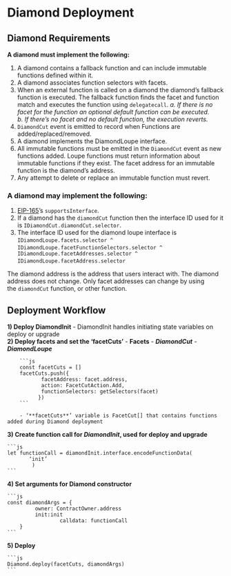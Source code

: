# **Diamond Deployment**

## **Diamond Requirements**

**A diamond must implement the following:**
1. A diamond contains a fallback function and can include immutable functions defined within it.
2. A diamond associates function selectors with facets.
3. When an external function is called on a diamond the diamond’s fallback function is executed. The fallback function finds the facet and function match and executes the function using `delegatecall`. 
    *a. If there is no facet for the function an optional default function can be executed. <br/>*
    *b. If there’s no facet and no default function, the execution reverts.*
4. `DiamondCut` event is emitted to record when Functions are added/replaced/removed.
5. A diamond implements the DiamondLoupe interface.
6. All immutable functions must be emitted in the `DiamondCut` event as new functions added. Loupe functions must return information about immutable functions if they exist. The facet address for an immutable function is the diamond’s address. 
7. Any attempt to delete or replace an immutable function must revert.

### A diamond may implement the following:

1. [EIP-165](https://eips.ethereum.org/EIPS/eip-165)’s `supportsInterface`. 
2. If a diamond has the `diamondCut` function then the interface ID used for it is `IDiamondCut.diamondCut.selector`. 
3. The interface ID used for the diamond loupe interface is 
`IDiamondLoupe.facets.selector ^ `
`IDiamondLoupe.facetFunctionSelectors.selector ^ IDiamondLoupe.facetAddresses.selector ^ `
`IDiamondLoupe.facetAddress.selector`

The diamond address is the address that users interact with. The diamond address does not change. Only facet addresses can change by using the `diamondCut` function, or other function.

## **Deployment Workflow**

**1) Deploy DiamondInit**
    - DiamondInit handles initiating state variables on deploy or upgrade <br/>
**2) Deploy facets and set the ‘facetCuts’**
    - **Facets**
        - ***DiamondCut***
        - ***DiamondLoupe***
        
        ```js
        const facetCuts = []
        facetCuts.push({
               facetAddress: facet.address,
               action: FacetCutAction.Add,
               functionSelectors: getSelectors(facet)
              })
        ```
        
        - ‘**facetCuts**’ variable is FacetCut[] that contains functions added during Diamond deployment
**3) Create function call for *DiamondInit*, used for deploy and upgrade**
    
    ```js
    let functionCall = diamondInit.interface.encodeFunctionData(
           ‘init’
            )
    ```
    
**4) Set arguments for Diamond constructor**
    
    ```js
    const diamondArgs = {
             owner: ContractOwner.address
             init:init 
    				 calldata: functionCall
        }
    ```
    
**5) Deploy**
    
    ```js
    Diamond.deploy(facetCuts, diamondArgs)
    ```